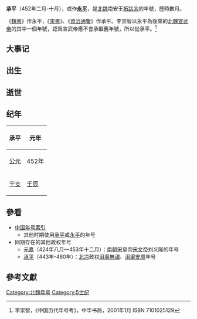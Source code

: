 {{Eranamebox|年号=承平
|起讫时间= 452年二月-十月
|政权= 北魏
|帝王= 南安王拓跋余
|历时= 數月
|timeline= <timeline>
ImageSize  = width:200 height:50
PlotArea   = width:180 height:30 left:10 bottom:20
TimeAxis   = orientation:horizontal
DateFormat = yyyy
Period     = from:304 till:589
AlignBars  = early
ScaleMajor = increment:135 start:304
Colors =
  id:canvas value:rgb(1,1,0.85)
BackgroundColors = canvas:canvas
PlotData =
  width:15 color:black
  bar:era from:start till:end
  bar:era from:304 till:439 color:yellow
  bar:era from:420 till:589 color:orange
  bar:era from:439 till:581 color:red
  bar:era from:386 till:534 color:black
  bar:era from:452 till:452 color:green
  bar:era from:452 till:452 color:blue
</timeline>
|说明= <span style="color: blue">承平</span>在<span style="color: yellow">十六國</span>、<span style="color: orange">南朝</span>、<span style="color: red">北朝</span>、'''北魏'''和<span style="color: green">拓跋余</span>时期的位置。 
}}

'''承平'''（452年二月-十月），或作'''[[永平_(北魏)|永平]]'''，是[[北魏|北魏]]南安王[[拓跋余|拓跋余]]的年號，歷時數月。

《[[魏書|魏書]]》作永平，《[[宋書|宋書]]》、《[[資治通鑒|資治通鑒]]》作承平。李崇智以永平為後來的[[北魏宣武帝|北魏宣武帝]]的其中一個年號，認爲宣武帝應不會承繼舊年號，所以從承平。<ref name="lichongzhi">李崇智，《中国历代年号考》，中华书局，2001年1月 ISBN 7101025129</ref>

==大事记==


==出生==

==逝世==

==纪年==

{| class="wikitable" 
!承平!!元年
|-
![[公元纪年|公元]]
|452年
|-
![[干支纪年|干支]]
|[[壬辰|壬辰]]
|}

==參看==
*[[中国年号索引|中国年号索引]]
**其他时期使用[[承平|承平]]或[[永平|永平]]的年号
*同期存在的其他政权年号
**[[元嘉_(南朝宋文帝)|元嘉]]（424年八月—453年十二月）：[[南朝宋|南朝宋]]皇帝[[宋文帝|宋文帝]]刘义隆的年号
**[[承平_(沮渠無諱)|承平]]（443年-460年）：[[北凉|北凉]]政权[[沮渠無諱|沮渠無諱]]、[[沮渠安周|沮渠安周]]年号

==參考文獻==
<references/>

{{年号|[[正平_(北魏太武帝)|正平]]|[[中国年号索引|北魏年號]]|[[兴安_(北魏文成帝)|兴安]]}}
{{魏晋南北朝年号}}
[[Category:北魏年号|Category:北魏年号]]
[[Category:5世纪|Category:5世纪]]